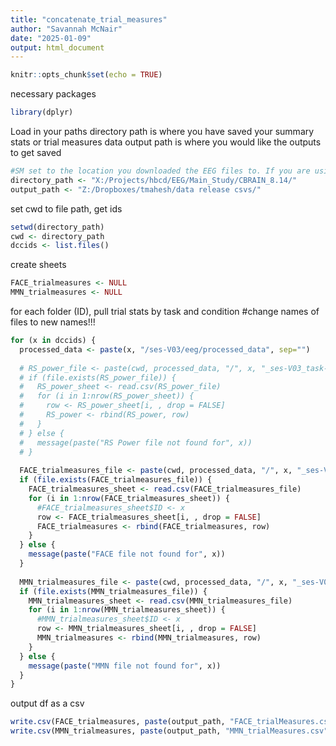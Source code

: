 ```yaml
---
title: "concatenate_trial_measures"
author: "Savannah McNair"
date: "2025-01-09"
output: html_document
---
```


```r
knitr::opts_chunk$set(echo = TRUE)
```

necessary packages
```r
library(dplyr)
```

Load in your paths
directory path is where you have saved your summary stats or trial measures data
output path is where you would like the outputs to get saved
```r
#SM set to the location you downloaded the EEG files to. If you are using a Windows computer, you will need to change the direction of the slashes from '\' to '/'
directory_path <- "X:/Projects/hbcd/EEG/Main_Study/CBRAIN_8.14/" 
output_path <- "Z:/Dropboxes/tmahesh/data release csvs/"
```


set cwd to file path, get ids 
```r
setwd(directory_path)
cwd <- directory_path
dccids <- list.files()
```

create sheets
```r
FACE_trialmeasures <- NULL
MMN_trialmeasures <- NULL
```

for each folder (ID), pull trial stats by task and condition
#change names of files to new names!!!
```r
for (x in dccids) {
  processed_data <- paste(x, "/ses-V03/eeg/processed_data", sep="")
  
  # RS_power_file <- paste(cwd, processed_data, "/", x, "_ses-V03_task-RS_Power-summaryStats.csv", sep="")
  # if (file.exists(RS_power_file)) {
  #   RS_power_sheet <- read.csv(RS_power_file)
  #   for (i in 1:nrow(RS_power_sheet)) {
  #     row <- RS_power_sheet[i, , drop = FALSE]
  #     RS_power <- rbind(RS_power, row)
  #   }
  # } else {
  #   message(paste("RS Power file not found for", x))
  # }
  
  FACE_trialmeasures_file <- paste(cwd, processed_data, "/", x, "_ses-V03_task-FACE_ERP-trialMeasures.csv", sep="")
  if (file.exists(FACE_trialmeasures_file)) {
    FACE_trialmeasures_sheet <- read.csv(FACE_trialmeasures_file)
    for (i in 1:nrow(FACE_trialmeasures_sheet)) {
      #FACE_trialmeasures_sheet$ID <- x
      row <- FACE_trialmeasures_sheet[i, , drop = FALSE]
      FACE_trialmeasures <- rbind(FACE_trialmeasures, row)
    }
  } else {
    message(paste("FACE file not found for", x))
  }
  
  MMN_trialmeasures_file <- paste(cwd, processed_data, "/", x, "_ses-V03_task-MMN_ERP-trialMeasures.csv", sep="")
  if (file.exists(MMN_trialmeasures_file)) {
    MMN_trialmeasures_sheet <- read.csv(MMN_trialmeasures_file)
    for (i in 1:nrow(MMN_trialmeasures_sheet)) {
      #MMN_trialmeasures_sheet$ID <- x
      row <- MMN_trialmeasures_sheet[i, , drop = FALSE]
      MMN_trialmeasures <- rbind(MMN_trialmeasures, row)
    }
  } else {
    message(paste("MMN file not found for", x))
  }
}

```

output df as a csv
```r
write.csv(FACE_trialmeasures, paste(output_path, "FACE_trialMeasures.csv", sep = "")) 
write.csv(MMN_trialmeasures, paste(output_path, "MMN_trialMeasures.csv", sep = ""))
```
